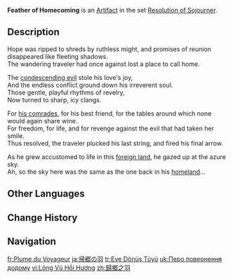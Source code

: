 {{Artifact Infobox
|image = Item Feather of Homecoming.png
|set   = Resolution of Sojourner
|piece = Plume of Death
}}
{{Description|A blue arrow fletching imbued with the sentiment of travelers that had once faded into the horizon.}}
'''Feather of Homecoming''' is an [[Artifact]] in the set [[Resolution of Sojourner]].

==Description==
Hope was ripped to shreds by ruthless might, and promises of reunion disappeared like fleeting shadows.<br>The wandering traveler had once against lost a place to call home.

The [[Lawrence Clan|condescending evil]] stole his love's joy,<br>And the endless conflict ground down his irreverent soul.<br>Those gentle, playful rhythms of revelry,<br>Now turned to sharp, icy clangs.

For [[Wanderer's Troupe (Faction)|his comrades]], for his best friend, for the tables around which none would again share wine.<br>For freedom, for life, and for revenge against the evil that had taken her smile.<br>Thus resolved, the traveler plucked his last string, and fired his final arrow.

As he grew accustomed to life in this [[Mondstadt|foreign land]], he gazed up at the azure sky.<br>Ah, so the sky here was the same as the one back in his [[Fontaine|homeland]]...

==Other Languages==
{{Other Languages
|en      = Feather of Homecoming
|zhs     = 归乡之羽
|zhs_rm  = Guī Xiāng zhī Yǔ
|zht     = 歸鄉之羽
|zht_rm  = Guī Xiāng zhī Yǔ
|zh_tl   = Feather of Homecoming
|ja      = 帰郷の羽
|ja_rm   = Kikyou no Hane
|ja_tl   = Feather of Homecoming
|ko      = 귀향의 깃털
|ko_rm   = Gwihyang-ui Git'teol
|ko_tl   = Feather of Homecoming
|es      = Pluma del Retorno
|es_tl   = Feather of Return
|fr      = Plume du Voyageur
|fr_tl   = Feather of the Traveler
|ru      = Перо возвращения домой
|ru_tl   = Feather of Homecoming
|th      = Feather of Homecoming
|vi      = Lông Vũ Hồi Hương
|vi_tl   = 
|de      = Feder der Heimkehr
|de_tl   = Feather of Homecoming
|id      = Feather of Homecoming
|pt      = Pluma do Regresso
|pt_tl   = 
|tr      = Eve Dönüş Tüyü
|tr_tl   = Homecoming Feather
|it      = Piuma del ritorno
|it_tl   = 
}}

==Change History==
{{Change History|1.0}}

==Navigation==
{{Artifact Set Navbox|Resolution of Sojourner}}

[[fr:Plume du Voyageur]]
[[ja:帰郷の羽]]
[[tr:Eve Dönüş Tüyü]]
[[uk:Перо повернення додому]]
[[vi:Lông Vũ Hồi Hương]]
[[zh:歸鄉之羽]]